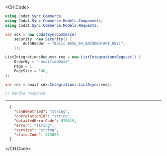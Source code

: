 
<CH.Code>
```csharp List.cs
using Codat.Sync.Commerce;
using Codat.Sync.Commerce.Models.Components;
using Codat.Sync.Commerce.Models.Requests;

var sdk = new CodatSyncCommerce(
    security: new Security() {
        AuthHeader = "Basic BASE_64_ENCODED(API_KEY)",
    });

ListIntegrationsRequest req = new ListIntegrationsRequest() {
    OrderBy = "-modifiedDate",
    Page = 1,
    PageSize = 100,
};

var res = await sdk.Integrations.ListAsync(req);

// handle response
```
---

```json Example Response
  {
    "canBeRetried": "string",
    "correlationId": "string",
    "detailedErrorCode": 978619,
    "error": "string",
    "service": "string",
    "statusCode": 473608
  }
```
</CH.Code>
